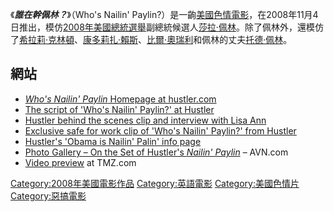 {{Infobox Film
| name           = Who's Nailin' Paylin?
| image          = Whos Nailin Paylin.jpg
| image_size     = 
| caption        = Adventures of a Hockey [[Mother_I'd_like_to_fuck_(MILF)|MILF]]
| director       = [[Jerome_Tanner|Jerome Tanner]]
| producer       = Larry Flynt
| writer         = Roger Krypton
| narrator       = 
| starring       = [[莉薩·安|莉薩·安]]
| music          = 
| cinematography = 
| editing        = 
| distributor    = [[Hustler_Video|Hustler Video]]
| released       = 2008
| runtime        = 
| country        = 
| language       = 
| budget         = 
| gross          = 
| preceded_by    = 
| followed_by    = 
| website        = http://hustler.com/Hustler_Warning_Parody/parody.php
| amg_id         = 
| imdb_id        = 1310622
}}
《'''''誰在幹佩林？'''''》（Who's Nailin' Paylin?）是一齣[[美國|美國]][[色情電影|色情電影]]，在2008年11月4日推出，模仿[[2008年美國總統選舉|2008年美國總統選舉]]副總統候選人[[莎拉·佩林|莎拉·佩林]]。除了佩林外，還模仿了[[希拉莉·克林頓|希拉莉·克林頓]]、[[康多莉扎·賴斯|康多莉扎·賴斯]]、[[比爾·奧瑞利|比爾·奧瑞利]]和佩林的丈夫[[托德·佩林|托德·佩林]]。

== 網站 ==
* [https://web.archive.org/web/20090303084217/http://hustler.com/Hustler_Warning_Parody/parody.php ''Who's Nailin' Paylin'' Homepage at hustler.com]
* [http://www.hustlerworld.com/news/2008/10/the_script_of_whos_nalin_payli.html The script of 'Who's Nailin' Paylin?' at Hustler] {{Wayback|url=http://www.hustlerworld.com/news/2008/10/the_script_of_whos_nalin_payli.html |date=20201109023555 }}
* [http://www.hustlerworld.com/news/2008/10/behind_the_scenes_whos_nailin.html Hustler behind the scenes clip and interview with Lisa Ann] {{Wayback|url=http://www.hustlerworld.com/news/2008/10/behind_the_scenes_whos_nailin.html |date=20090327212028 }}
* [http://www.hustlerworld.com/news/2008/10/post_7.html Exclusive safe for work clip of 'Who's Nailin' Paylin?' from Hustler] {{Wayback|url=http://www.hustlerworld.com/news/2008/10/post_7.html |date=20090328133253 }}
* [https://archive.is/20081112023718/http://www.hustlerworld.com/news/2008/10/obama_is_nailin_palin.html Hustler's 'Obama is Nailin' Palin' info page]
* [https://web.archive.org/web/20081202100543/http://www.avn.com/video/photo-galleries/1019.html Photo Gallery – On the Set of Hustler's ''Nailin' Paylin''] – AVN.com
* [http://www.tmz.com/videos?autoplay=true&mediaKey=9f1c8848-c0b4-4444-8d51-0de45849bd44 Video preview] {{Wayback|url=http://www.tmz.com/videos?autoplay=true&mediaKey=9f1c8848-c0b4-4444-8d51-0de45849bd44 |date=20160304094029 }} at TMZ.com

{{American film-stub}}
{{DEFAULTSORT:Who's Nailin' Paylin?}}

[[Category:2008年美國電影作品|Category:2008年美國電影作品]]
[[Category:英語電影|Category:英語電影]]
[[Category:美國色情片|Category:美國色情片]]
[[Category:惡搞電影|Category:惡搞電影]]